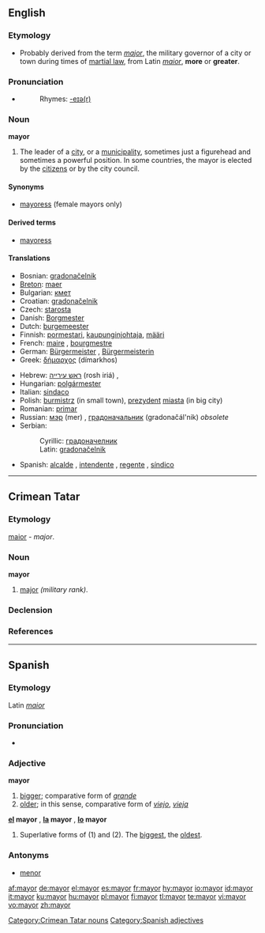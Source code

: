 ==English==

===Etymology===
*Probably derived from the term ''[[major]]'', the military governor of a city or town during times of [[martial law]], from Latin ''[[maior]]'', '''more''' or '''greater'''.

===Pronunciation===
*{{audio|en-us-mayor.ogg|Audio (US)}}
*:Rhymes: [[Rhymes:English:-eɪə(r)|-eɪə(r)]]

===Noun===
'''mayor'''
#The leader of a [[city]], or a [[municipality]], sometimes just a figurehead and sometimes a powerful position.  In some countries, the mayor is elected by the [[citizen]]s or by the city council.

====Synonyms====
*[[mayoress]] (female mayors only)

====Derived terms====
*[[mayoress]]

====Translations====
{{trans-top|leader of a city}}
*Bosnian: [[gradonačelnik#Bosnian|gradonačelnik]] {{m}}
*[[Breton]]: [[maer]] {{m}}
*Bulgarian: [[кмет]] {{m}}
*Croatian: [[gradonačelnik#Croatian|gradonačelnik]] {{m}}
*Czech: [[starosta]]
*Danish:  [[Borgmester]] {{g|Danish}}
*Dutch: [[burgemeester]] {{m}}
*Finnish: [[pormestari]], [[kaupunginjohtaja]], [[määri]]
*French: [[maire]] {{m}}, [[bourgmestre]] {{m}}
*German: [[Bürgermeister]] {{m}}, [[Bürgermeisterin]] {{f}}
*Greek: [[δήμαρχος]] (dímarkhos) {{m}}
{{trans-mid}}
*Hebrew: [[ראש עירייה]] (rosh iriá) {{m}}, {{he-translation|ראש עיר|rosh ir}} {{m}}
*Hungarian: [[polgármester]]
*Italian: [[sindaco]] {{m}}
*Polish: [[burmistrz]] {{m}} (in small town), [[prezydent]] [[miasta]] {{m}} (in big city)
*Romanian: [[primar]] {{m}}
*Russian: [[мэр]] (mer) {{m}}, [[градоначальник]] (gradonačál'nik) {{m}} ''obsolete''
*Serbian:
*:Cyrillic: [[градоначелник#Serbian|градоначелник]] {{m}}
*:Latin: [[gradonačelnik#Serbian|gradonačelnik]] {{m}}
*Spanish: [[alcalde]] {{m}}, [[intendente]] {{m}} {{italbrac|Argentina}}, [[regente]] {{m}} {{italbrac|Mexico City}}, [[síndico]] {{m}} {{italbrac|Dominican Republic}}
{{trans-bottom}}

----

==Crimean Tatar==
===Etymology===
{{L.|crh}} [[maior#Latin|maior]] - ''major''.
===Noun===
'''mayor'''
# [[major]]  ''(military rank)''.

===Declension===
{{crh-latin-noun|nıñ|ga|nı|da|dan}}

===References===
{{R:Useinov-Mireev 2002}}

[[Category:Crimean Tatar nouns]]

----

==Spanish==

===Etymology===
Latin ''[[maior]]''

===Pronunciation===
*{{audio|Es-mayor-bo-La_Paz.ogg|Audio (Bolivia)}}

===Adjective===
'''mayor'''

# [[bigger]]; comparative form of ''[[grande]]''
# [[older]]; in this sense, comparative form of ''[[viejo]]'', ''[[vieja]]''

'''[[el]] mayor''' {{m}}, '''[[la]] mayor''' {{f}}, '''[[lo]] mayor''' {{n}}
# Superlative forms of (1) and (2).  The [[biggest]], the [[oldest]].

===Antonyms===
*[[menor]]

[[Category:Spanish adjectives]]

[[af:mayor]]
[[de:mayor]]
[[el:mayor]]
[[es:mayor]]
[[fr:mayor]]
[[hy:mayor]]
[[io:mayor]]
[[id:mayor]]
[[it:mayor]]
[[ku:mayor]]
[[hu:mayor]]
[[pl:mayor]]
[[fi:mayor]]
[[tl:mayor]]
[[te:mayor]]
[[vi:mayor]]
[[vo:mayor]]
[[zh:mayor]]